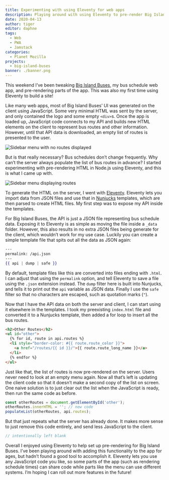 ```yaml
---
title: Experimenting with using Eleventy for web apps
description: Playing around with using Eleventy to pre-render Big Island Buses
date: 2020-04-13
author: tiger
editor: daphne
tags:
  - Web
  - PWA
  - Jamstack
categories:
  - Planet Mozilla
projects:
  - big-island-buses
banner: ./banner.png
---
```



This weekend I’ve been tweaking [Big Island Buses](/projects/big-island-buses/), my bus schedule web app, and pre-rendering parts of the app. This was also my first time using Eleventy to build a site!

<GitHub repo="NotWoods/big-island-buses" />

Like many web apps, most of Big Island Buses’ UI was generated on the client using JavaScript. Some very minimal HTML was sent by the server, and only contained the logo and some empty `<div>`s. Once the app is loaded up, JavaScript code connects to my API and builds new HTML elements on the client to represent bus routes and other information. However, until that API data is downloaded, an empty list of routes is presented to the user.

![Sidebar menu with no routes displayed](/posts/eleventy-bus-app-experiment/empty_menu.png)

But is that really necessary? Bus schedules don’t change frequently. Why can’t the server always populate the list of bus routes in advance? I started experimenting with pre-rendering HTML in Node.js using Eleventy, and this is what I came up with.

![Sidebar menu displaying routes](/posts/eleventy-bus-app-experiment/populated_menu.png)

To generate the HTML on the server, I went with [Eleventy](https://www.11ty.dev/). Eleventy lets you import data from JSON files and use that in [Nunjucks](https://mozilla.github.io/nunjucks/) templates, which are then parsed to create HTML files. My first step was to expose my API inside the templates.

For Big Island Buses, the API is just a JSON file representing bus schedule data. Exposing it to Eleventy is as simple as moving the file inside a `_data` folder. However, this also results in no extra JSON files being generate for the client, which wouldn’t work for my use case. Luckily you can create a simple template file that spits out all the data as JSON again:

```handlebars
---
permalink: /api.json
---
{{ api | dump | safe }}
```

By default, template files like this are converted into files ending with `.html`. I can adjust that using the `permalink` option, and tell Eleventy to save a file using the `.json` extension instead. The `dump` filter here is built into Nunjucks, and tells it to print out the `api` variable as JSON data. Finally I use the `safe` filter so that no characters are escaped, such as quotation marks (`"`).

Now that I have the API data on both the server and client, I can start using it elsewhere in the templates. I took my preexisting `index.html` file and converted it to a Nunjucks template, then added a for loop to insert all the bus routes.

```html
<h2>Other Routes</h2>
<ul id="other">
  {% for id, route in api.routes %}
  <li style="border-color: #{{ route.route_color }}">
    <a href="/routes/{{ id }}/">{{ route.route_long_name }}</a>
  </li>
  {% endfor %}
</ul>
```

Just like that, the list of routes is now pre-rendered on the server. Users never need to look at an empty menu again. Now all that’s left is updating the client code so that it doesn’t make a second copy of the list on screen. One naive solution is to just clear out the list when the JavaScript is ready, then run the same code as before.

```js {hl_lines=[2]}
const otherRoutes = document.getElementById('other');
otherRoutes.innerHTML = ''; // new code
populateList(otherRoutes, api.routes);
```

But that just repeats what the server has already done. It makes more sense to just remove this code entirely, and send less JavaScript to the client.

```js
// intentionally left blank
```

Overall I enjoyed using Eleventy to help set up pre-rendering for Big Island Buses. I’ve been playing around with adding this functionality to the app for ages, but hadn’t found a good tool to accomplish it. Eleventy lets you use any JavaScript code you like, so some parts of the app (such as rendering schedule times) can share code while parts like the menu can use different systems. I’m hoping I can roll out more features in the future!
